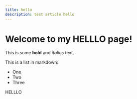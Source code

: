 ```yaml
---
title: hello
description: test article hello
---
```


# Welcome to my HELLLO page!

This is some **bold** and _italics_ text.

This is a list in markdown:

- One
- Two
- Three

HELLLO
